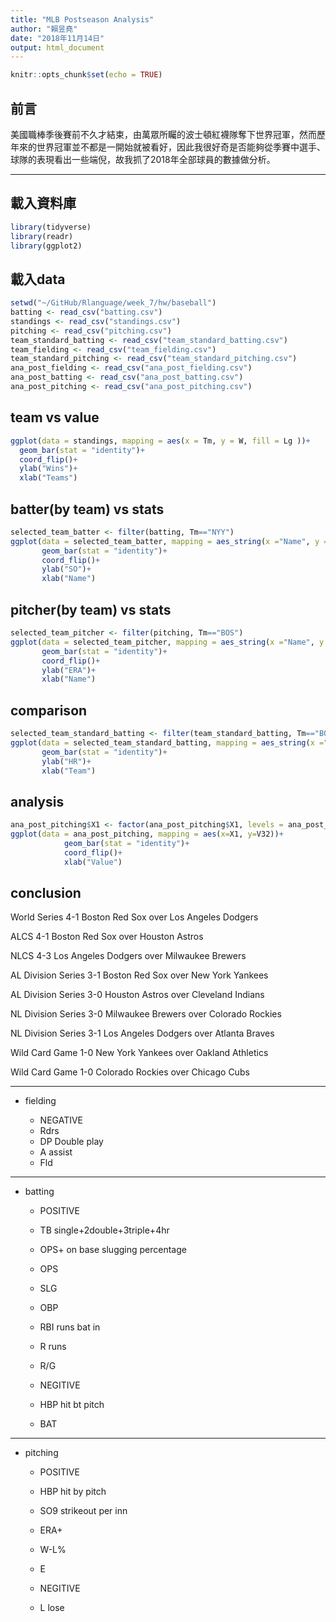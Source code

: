 ```yaml
---
title: "MLB Postseason Analysis"
author: "賴昱堯"
date: "2018年11月14日"
output: html_document
---
```


```r
knitr::opts_chunk$set(echo = TRUE)
```

## 前言

美國職棒季後賽前不久才結束，由萬眾所矚的波士頓紅襪隊奪下世界冠軍，然而歷年來的世界冠軍並不都是一開始就被看好，因此我很好奇是否能夠從季賽中選手、球隊的表現看出一些端倪，故我抓了2018年全部球員的數據做分析。

***

## 載入資料庫

```r
library(tidyverse)
library(readr)
library(ggplot2)


```

## 載入data

```r
setwd("~/GitHub/Rlanguage/week_7/hw/baseball")
batting <- read_csv("batting.csv")
standings <- read_csv("standings.csv")
pitching <- read_csv("pitching.csv")
team_standard_batting <- read_csv("team_standard_batting.csv")
team_fielding <- read_csv("team_fielding.csv")
team_standard_pitching <- read_csv("team_standard_pitching.csv")
ana_post_fielding <- read_csv("ana_post_fielding.csv")
ana_post_batting <- read_csv("ana_post_batting.csv")
ana_post_pitching <- read_csv("ana_post_pitching.csv")
```
## team vs value

```r
ggplot(data = standings, mapping = aes(x = Tm, y = W, fill = Lg ))+
  geom_bar(stat = "identity")+
  coord_flip()+
  ylab("Wins")+
  xlab("Teams")

```

## batter(by team) vs stats

```r
selected_team_batter <- filter(batting, Tm=="NYY")
ggplot(data = selected_team_batter, mapping = aes_string(x ="Name", y = "SO"))+
       geom_bar(stat = "identity")+
       coord_flip()+
       ylab("SO")+
       xlab("Name")

```

## pitcher(by team) vs stats

```r
selected_team_pitcher <- filter(pitching, Tm=="BOS")
ggplot(data = selected_team_pitcher, mapping = aes_string(x ="Name", y = "ERA"))+
       geom_bar(stat = "identity")+
       coord_flip()+
       ylab("ERA")+
       xlab("Name")

```

## comparison

```r
selected_team_standard_batting <- filter(team_standard_batting, Tm=="BOS"|Tm=="NYY")
ggplot(data = selected_team_standard_batting, mapping = aes_string(x ="Tm", y = "HR"))+
       geom_bar(stat = "identity")+
       ylab("HR")+
       xlab("Team")

```

## analysis

```r
ana_post_pitching$X1 <- factor(ana_post_pitching$X1, levels = ana_post_pitching$X1[order(ana_post_pitching$V32)])
ggplot(data = ana_post_pitching, mapping = aes(x=X1, y=V32))+
            geom_bar(stat = "identity")+
            coord_flip()+
            xlab("Value")

```

## conclusion

World Series	4-1	Boston Red Sox over Los Angeles Dodgers

ALCS	4-1	Boston Red Sox over Houston Astros

NLCS	4-3	Los Angeles Dodgers over Milwaukee Brewers

AL Division Series	3-1	Boston Red Sox over New York Yankees

AL Division Series	3-0	Houston Astros over Cleveland Indians

NL Division Series	3-0	Milwaukee Brewers over Colorado Rockies

NL Division Series	3-1	Los Angeles Dodgers over Atlanta Braves

Wild Card Game	1-0	New York Yankees over Oakland Athletics

Wild Card Game	1-0	Colorado Rockies over Chicago Cubs

***

- fielding

  - NEGATIVE
  - Rdrs
  - DP Double play
  - A  assist
  - Fld

***

- batting

  - POSITIVE
  - TB   single+2double+3triple+4hr
  - OPS+ on base slugging percentage
  - OPS
  - SLG  
  - OBP
  - RBI  runs bat in
  - R    runs
  - R/G
  
  - NEGITIVE
  - HBP  hit bt pitch
  - BAT

***

- pitching

  - POSITIVE
  - HBP  hit by pitch
  - SO9   strikeout per inn
  - ERA+
  - W-L%
  - E
  
  - NEGITIVE
  - L    lose